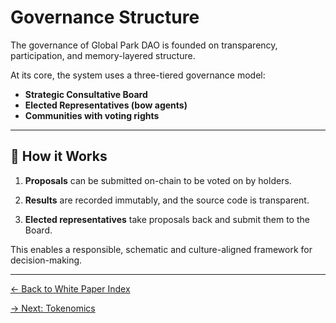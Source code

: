 # Governance Structure

The governance of Global Park DAO is founded on transparency, participation, and memory-layered structure.

At its core, the system uses a three-tiered governance model:

- **Strategic Consultative Board**
- **Elected Representatives (bow agents)**
- **Communities with voting rights**

---

## 🧭 How it Works

1. **Proposals** can be submitted on-chain to be voted on by holders.

2. **Results** are recorded immutably, and the source code is transparent.

3. **Elected representatives** take proposals back and submit them to the Board.

This enables a responsible, schematic and culture-aligned framework for decision-making.

---

[← Back to White Paper Index](/docs/white-paper)

[→ Next: Tokenomics](/docs/white-paper/tokenomics)
